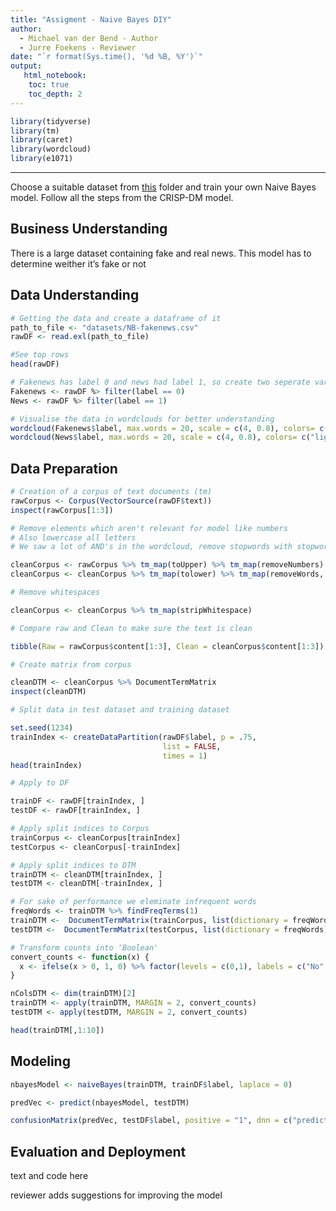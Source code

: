 ```yaml
---
title: "Assigment - Naive Bayes DIY"
author:
  - Michael van der Bend - Author
  - Jurre Foekens - Reviewer
date: "`r format(Sys.time(), '%d %B, %Y')`"
output:
   html_notebook:
    toc: true
    toc_depth: 2
---
```


```r
library(tidyverse)
library(tm)
library(caret)
library(wordcloud)
library(e1071)
```

------------------------------------------------------------------------

Choose a suitable dataset from [this](https://github.com/HAN-M3DM-Data-Mining/assignments/tree/master/datasets) folder and train your own Naive Bayes model. Follow all the steps from the CRISP-DM model.

## Business Understanding

There is a large dataset containing fake and real news. This model has to determine weither it's fake or not

## Data Understanding

```r
# Getting the data and create a dataframe of it
path_to_file <- "datasets/NB-fakenews.csv"
rawDF <- read.exl(path_to_file)

#See top rows
head(rawDF)
```

```r
# Fakenews has label 0 and news had label 1, so create two seperate var
Fakenews <- rawDF %> filter(label == 0)
News <- rawDF %> filter(label == 1) 
```

```r
# Visualise the data in wordclouds for better understanding
wordcloud(Fakenews$label, max.words = 20, scale = c(4, 0.8), colors= c("indianred1","indianred2","indianred3","indianred"))
wordcloud(News$label, max.words = 20, scale = c(4, 0.8), colors= c("lightsteelblue1","lightsteelblue2","lightsteelblue3","lightsteelblue"))
```

## Data Preparation

```r
# Creation of a corpus of text documents (tm)
rawCorpus <- Corpus(VectorSource(rawDF$text))
inspect(rawCorpus[1:3])
```

```r
# Remove elements which aren't relevant for model like numbers
# Also lowercase all letters
# We saw a lot of AND's in the wordcloud, remove stopwords with stopwords func

cleanCorpus <- rawCorpus %>% tm_map(toUpper) %>% tm_map(removeNumbers)
cleanCorpus <- cleanCorpus %>% tm_map(tolower) %>% tm_map(removeWords, stopwords()) %>% tm_map(removePunctuation,ucp = FALSE)
```

```r
# Remove whitespaces

cleanCorpus <- cleanCorpus %>% tm_map(stripWhitespace)

```

```r
# Compare raw and Clean to make sure the text is clean

tibble(Raw = rawCorpus$content[1:3], Clean = cleanCorpus$content[1:3])

```

```r
# Create matrix from corpus

cleanDTM <- cleanCorpus %>% DocumentTermMatrix
inspect(cleanDTM)

```

```r
# Split data in test dataset and training dataset

set.seed(1234)
trainIndex <- createDataPartition(rawDF$label, p = .75, 
                                  list = FALSE, 
                                  times = 1)
head(trainIndex)

```

```r
# Apply to DF

trainDF <- rawDF[trainIndex, ]
testDF <- rawDF[trainIndex, ]
```

```r
# Apply split indices to Corpus
trainCorpus <- cleanCorpus[trainIndex]
testCorpus <- cleanCorpus[-trainIndex]

# Apply split indices to DTM
trainDTM <- cleanDTM[trainIndex, ]
testDTM <- cleanDTM[-trainIndex, ]
```

```r
# For sake of performance we eleminate infrequent words
freqWords <- trainDTM %>% findFreqTerms(1)
trainDTM <-  DocumentTermMatrix(trainCorpus, list(dictionary = freqWords))
testDTM <-  DocumentTermMatrix(testCorpus, list(dictionary = freqWords))

```

```r
# Transform counts into 'Boolean'
convert_counts <- function(x) {
  x <- ifelse(x > 0, 1, 0) %>% factor(levels = c(0,1), labels = c("No", "Yes"))
}

nColsDTM <- dim(trainDTM)[2]
trainDTM <- apply(trainDTM, MARGIN = 2, convert_counts)
testDTM <- apply(testDTM, MARGIN = 2, convert_counts)

head(trainDTM[,1:10])

```
## Modeling

```r

nbayesModel <- naiveBayes(trainDTM, trainDF$label, laplace = 0)

predVec <- predict(nbayesModel, testDTM)

confusionMatrix(predVec, testDF$label, positive = "1", dnn = c("prediction", "true"))
```
## Evaluation and Deployment

text and code here

reviewer adds suggestions for improving the model
